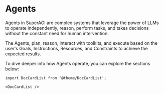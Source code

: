 # Agents

Agents in SuperAGI are complex systems that leverage the power of LLMs to operate independently, reason, perform tasks, and takes decisions without the constant need for human intervention. 

The Agents, plan, reason, interact with toolkits, and execute based on the user's Goals, Instructions, Resources, and Constraints to achieve the expected results.  

To dive deeper into how Agents operate, you can explore the sections below:

```mdx-code-block
import DocCardList from '@theme/DocCardList';

<DocCardList />
```
